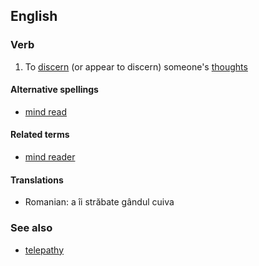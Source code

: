 ==English==

===Verb===
{{en-verb|mind-reads|mind-reading|mind-read}}

# To [[discern]] (or appear to discern) someone's [[thought]]s

====Alternative spellings====
* [[mind read]]

====Related terms====
* [[mind reader]]

====Translations====
{{trans-top|to discern someone's thoughts}}
* Romanian: a îi străbate gândul cuiva
{{trans-mid}}
{{trans-bottom}}

===See also===
* [[telepathy]]